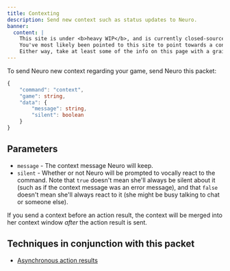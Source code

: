 ```yaml
---
title: Contexting
description: Send new context such as status updates to Neuro.
banner:
  content: |
    This site is under <b>heavy WIP</b>, and is currently closed-source.
    You've most likely been pointed to this site to point towards a concept, or something.
    Either way, take at least some of the info on this page with a grain of salt, and also don't expect much info since it's very incomplete on content.
---
```



To send Neuro new context regarding your game, send Neuro this packet:

```ts
{
    "command": "context",
    "game": string,
    "data": {
        "message": string,
        "silent": boolean
    }
}
```

## Parameters

- `message` - The context message Neuro will keep.
- `silent` - Whether or not Neuro will be prompted to vocally react to the command. Note that `true` doesn't mean she'll always be silent about it (such as if the context message was an error message), and that `false` doesn't mean she'll always react to it (she might be busy talking to chat or someone else).

<Aside>

If you send a context before an action result, the context will be merged into her context window *after* the action result is sent.

</Aside>

## Techniques in conjunction with this packet

- [Asynchronous action results](/base/techniques/async_action_results)
